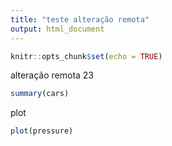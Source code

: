 ```yaml
---
title: "teste alteração remota"
output: html_document
---
```


```r
knitr::opts_chunk$set(echo = TRUE)
```


alteração remota 23

```r
summary(cars)
```
plot

```r
plot(pressure)
```
